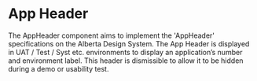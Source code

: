 

<Meta title="Components/AppHeader"  />

# App Header

The AppHeader component aims to implement the 'AppHeader' specifications on the Alberta Design System.
The App  Header is displayed in UAT / Test / Syst etc. environments to display an application’s  number and environment label. This header is dismissible to allow it to be hidden during a demo or usability test.

<goa-app-header url="foobar.com" title="The app header title" />
